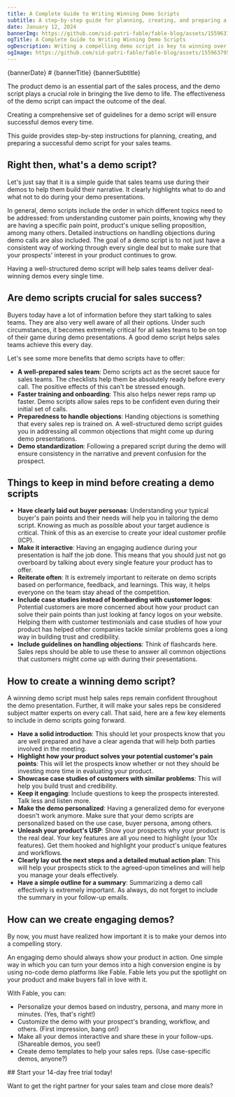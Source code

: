 ```yaml
---
title: A Complete Guide to Writing Winning Demo Scripts
subtitle: A step-by-step guide for planning, creating, and preparing a successful demo script for sales teams.
date: January 12, 2024
bannerImg: https://github.com/sid-patri-fable/fable-blog/assets/155963795/17c6cff0-0722-4680-9baa-ddc9e7597701
ogTitle: A Complete Guide to Writing Winning Demo Scripts
ogDescription: Writing a compelling demo script is key to winning over your audience. This complete guide provides you with all the tips and tricks you need to create a winning demo script that will impress your prospects.
ogImage: https://github.com/sid-patri-fable/fable-blog/assets/155963795/17c6cff0-0722-4680-9baa-ddc9e7597701
---
```




<Banner config={props.config}>
  <div style={{ maxWidth: '768px' }}>
    {bannerDate}
    # {bannerTitle}
    {bannerSubtitle}
  </div>
  <CoverImg src="https://github.com/sid-patri-fable/fable-blog/assets/155963795/17c6cff0-0722-4680-9baa-ddc9e7597701" />
</Banner>

<Content toc={props.toc}>

The product demo is an essential part of the sales process, and the demo script plays a crucial role in bringing the live demo to life. The effectiveness of the demo script can impact the outcome of the deal.

Creating a comprehensive set of guidelines for a demo script will ensure successful demos every time.

This guide provides step-by-step instructions for planning, creating, and preparing a successful demo script for your sales teams.

## Right then, what's a demo script?

Let's just say that it is a simple guide that sales teams use during their demos to help them build their narrative. It clearly highlights what to do and what not to do during your demo presentations.

In general, demo scripts include the order in which different topics need to be addressed: from understanding customer pain points, knowing why they are having a specific pain point, product's unique selling proposition, among many others. Detailed instructions on handling objections during demo calls are also included. The goal of a demo script is to not just have a consistent way of working through every single deal but to make sure that your prospects' interest in your product continues to grow.

Having a well-structured demo script will help sales teams deliver deal-winning demos every single time.

## Are demo scripts crucial for sales success?

Buyers today have a lot of information before they start talking to sales teams. They are also very well aware of all their options. Under such circumstances, it becomes extremely critical for all sales teams to be on top of their game during demo presentations. A good demo script helps sales teams achieve this every day.

Let's see some more benefits that demo scripts have to offer:

- **A well-prepared sales team**: Demo scripts act as the secret sauce for sales teams. The checklists help them be absolutely ready before every call. The positive effects of this can't be stressed enough.
- **Faster training and onboarding**: This also helps newer reps ramp up faster. Demo scripts allow sales reps to be confident even during their initial set of calls.
- **Preparedness to handle objections**: Handing objections is something that every sales rep is trained on. A well-structured demo script guides you in addressing all common objections that might come up during demo presentations.
- **Demo standardization**: Following a prepared script during the demo will ensure consistency in the narrative and prevent confusion for the prospect.

## Things to keep in mind before creating a demo scripts

- **Have clearly laid out buyer personas**: Understanding your typical buyer's pain points and their needs will help you in tailoring the demo script. Knowing as much as possible about your target audience is critical. Think of this as an exercise to create your ideal customer profile (ICP).
- **Make it interactive**: Having an engaging audience during your presentation is half the job done. This means that you should just not go overboard by talking about every single feature your product has to offer.
- **Reiterate often**: It is extremely important to reiterate on demo scripts based on performance, feedback, and learnings. This way, it helps everyone on the team stay ahead of the competition.
- **Include case studies instead of bombarding with customer logos**: Potential customers are more concerned about how your product can solve their pain points than just looking at fancy logos on your website. Helping them with customer testimonials and case studies of how your product has helped other companies tackle similar problems goes a long way in building trust and credibility.
- **Include guidelines on handling objections**: Think of flashcards here. Sales reps should be able to use these to answer all common objections that customers might come up with during their presentations.

## How to create a winning demo script?

A winning demo script must help sales reps remain confident throughout the demo presentation. Further, it will make your sales reps be considered subject matter experts on every call. That said, here are a few key elements to include in demo scripts going forward.

- **Have a solid introduction**: This should let your prospects know that you are well prepared and have a clear agenda that will help both parties involved in the meeting.
- **Highlight how your product solves your potential customer's pain points**: This will let the prospects know whether or not they should be investing more time in evaluating your product.
- **Showcase case studies of customers with similar problems**: This will help you build trust and credibility.
- **Keep it engaging**: Include questions to keep the prospects interested. Talk less and listen more.
- **Make the demo personalized**: Having a generalized demo for everyone doesn't work anymore. Make sure that your demo scripts are personalized based on the use case, buyer persona, among others.
- **Unleash your product's USP**: Show your prospects why your product is the real deal. Your key features are all you need to highlight (your 10x features). Get them hooked and highlight your product's unique features and workflows.
- **Clearly lay out the next steps and a detailed mutual action plan**: This will help your prospects stick to the agreed-upon timelines and will help you manage your deals effectively.
- **Have a simple outline for a summary**: Summarizing a demo call effectively is extremely important. As always, do not forget to include the summary in your follow-up emails.

## How can we create engaging demos?

By now, you must have realized how important it is to make your demos into a compelling story.

An engaging demo should always show your product in action. One simple way in which you can turn your demos into a high conversion engine is by using no-code demo platforms like Fable. Fable lets you put the spotlight on your product and make buyers fall in love with it.

With Fable, you can:

- Personalize your demos based on industry, persona, and many more in minutes. (Yes, that's right!)
- Customize the demo with your prospect's branding, workflow, and others. (First impression, bang on!)
- Make all your demos interactive and share these in your follow-ups. (Shareable demos, you see!)
- Create demo templates to help your sales reps. (Use case-specific demos, anyone?)

</Content>

<Promotion config={props.config}>
## Start your 14-day free trial today!

Want to get the right partner for your sales team and close more deals?

<PromotionBannerCta href="https://app.sharefable.com/login" cta='Get started' />
</Promotion>
